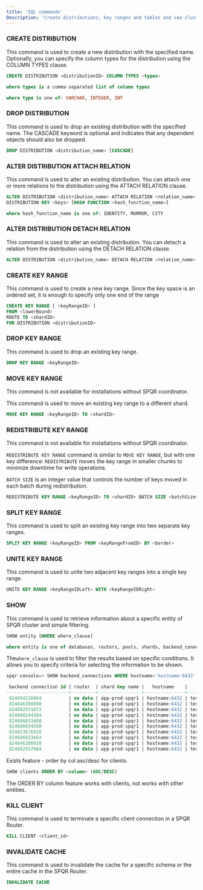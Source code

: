```yaml
---
title: 'SQL commands'
Description: 'Create distributions, key ranges and tables and see cluster info'
---
```


### CREATE DISTRIBUTION

This command is used to create a new distribution with the specified name. Optionally, you can specify the column types for the distribution using the COLUMN TYPES clause.

```sql
CREATE DISTRIBUTION <distributionID> COLUMN TYPES <types>

where types is a comma-separated list of column types

where type is one of: VARCHAR, INTEGER, INT
```

### DROP DISTRIBUTION

This command is used to drop an existing distribution with the specified name. The CASCADE keyword is optional and indicates that any dependent objects should also be dropped.

```sql
DROP DISTRIBUTION <distribution_name> [CASCADE]
```

### ALTER DISTRIBUTION ATTACH RELATION

This command is used to alter an existing distribution. You can attach one or more relations to the distribution using the ATTACH RELATION clause.

```sql
ALTER DISTRIBUTION <distribution_name> ATTACH RELATION <relation_name> [, <relation_name> ...] 
DISTRIBUTION KEY <keys> [HASH FUNCTION <hash_function_name>]

where hash_function_name is one of: IDENTITY, MURMUR, CITY
```

### ALTER DISTRIBUTION DETACH RELATION

This command is used to alter an existing distribution. You can detach a relation from the distribution using the DETACH RELATION clause.

```sql
ALTER DISTRIBUTION <distribution_name> DETACH RELATION <relation_name>
```

### CREATE KEY RANGE

This command is used to create a new key range. Since the key space is an ordered set, it is enough to specify only one end of the range

```sql
CREATE KEY RANGE [ <keyRangeID> ]
FROM <lowerBound>
ROUTE TO <shardID> 
FOR DISTRIBUTION <distributionID>
```

### DROP KEY RANGE

This command is used to drop an existing key range.

```sql
DROP KEY RANGE <keyRangeID>
```

### MOVE KEY RANGE

<Warning>This command is not available for installations without SPQR coordinator.</Warning>

This command is used to move an existing key range to a different shard.

```sql
MOVE KEY RANGE <keyRangeID> TO <shardID>
```

### REDISTRIBUTE KEY RANGE

<Warning>This command is not available for installations without SPQR coordinator.</Warning>

`REDISTRIBUTE KEY RANGE` command is similar to `MOVE KEY RANGE`, but with one key difference: `REDISTRIBUTE` moves the key range in smaller chunks to minimize downtime for write operations.

`BATCH SIZE` is an integer value that controls the number of keys moved in each batch during redistribution.

```sql
REDISTRIBUTE KEY RANGE <keyRangeID> TO <shardID> BATCH SIZE <batchSize>;
```

### SPLIT KEY RANGE

This command is used to split an existing key range into two separate key ranges.

```sql
SPLIT KEY RANGE <keyRangeID> FROM <keyRangeFromID> BY <border>
```

### UNITE KEY RANGE

This command is used to unite two adjacent key ranges into a single key range.

```sql
UNITE KEY RANGE <keyRangeIDLeft> WITH <keyRangeIDRight>
```

### SHOW

This command is used to retrieve information about a specific entity of SPQR cluster and simple filtering.

```sql
SHOW entity [WHERE where_clause]

where entity is one of databases, routers, pools, shards, backend_connections, key_ranges, clients, status, distributions, version, relations, task_groups, prepared_statements:
```

The`where_clause` is used to filter the results based on specific conditions. It allows you to specify criteria for selecting the information to be shown.

```sql
spqr-console=> SHOW backend_connections WHERE hostname='hostname:6432'

 backend connection id | router  | shard key name |   hostname    |     user     | dbname | sync | tx_served | tx status
-----------------------+---------+----------------+---------------+--------------+--------+------+-----------+-----------
 824694216064          | no data | app-prod-spqr1 | hostname:6432 | test_app_app | testdb | 0    | 10102     | IDLE
 824646300800          | no data | app-prod-spqr1 | hostname:6432 | test_app_app | testdb | 0    | 7508      | IDLE
 824682931072          | no data | app-prod-spqr1 | hostname:6432 | test_app_app | testdb | 0    | 16623     | IDLE
 824688144384          | no data | app-prod-spqr1 | hostname:6432 | test_app_app | testdb | 0    | 10112     | IDLE
 824686833408          | no data | app-prod-spqr1 | hostname:6432 | test_app_app | testdb | 0    | 21080     | IDLE
 824686834560          | no data | app-prod-spqr1 | hostname:6432 | test_app_app | testdb | 0    | 21069     | IDLE
 824653676928          | no data | app-prod-spqr1 | hostname:6432 | test_app_app | testdb | 0    | 34227     | IDLE
 824686833664          | no data | app-prod-spqr1 | hostname:6432 | test_app_app | testdb | 0    | 21060     | IDLE
 824646300928          | no data | app-prod-spqr1 | hostname:6432 | test_app_app | testdb | 0    | 8003      | IDLE
 824682937984          | no data | app-prod-spqr1 | hostname:6432 | test_app_app | testdb | 0    | 7622      | IDLE
```

Exists feature - order by col asc/desc for clients.

```sql
SHOW clients ORDER BY <column> (ASC/DESC)
```

The ORDER BY column feature works with clients, not works with other entities.

### KILL CLIENT

This command is used to terminate a specific client connection in a SPQR Router.

```sql
KILL CLIENT <client_id>
```
### INVALIDATE CACHE

This command is used to invalidate the cache for a specific schema or the entire cache in the SPQR Router.

```sql
INVALIDATE CACHE
```